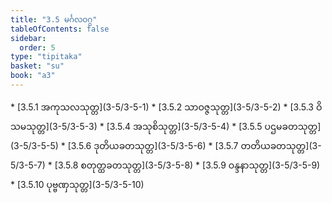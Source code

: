 ```yaml
---
title: "3.5 မင်္ဂလဝဂ္ဂ"
tableOfContents: false
sidebar:
  order: 5
type: "tipitaka"
basket: "su"
book: "a3"
---
```



<DynamicBreadcrumb />



<TableOfContents book="a3" section="3.5">
* [3.5.1 အကုသလသုတ္တ](3-5/3-5-1)
* [3.5.2 သာဝဇ္ဇသုတ္တ](3-5/3-5-2)
* [3.5.3 ဝိသမသုတ္တ](3-5/3-5-3)
* [3.5.4 အသုစိသုတ္တ](3-5/3-5-4)
* [3.5.5 ပဌမခတသုတ္တ](3-5/3-5-5)
* [3.5.6 ဒုတိယခတသုတ္တ](3-5/3-5-6)
* [3.5.7 တတိယခတသုတ္တ](3-5/3-5-7)
* [3.5.8 စတုတ္ထခတသုတ္တ](3-5/3-5-8)
* [3.5.9 ဝန္ဒနာသုတ္တ](3-5/3-5-9)
* [3.5.10 ပုဗ္ဗဏှသုတ္တ](3-5/3-5-10)
</TableOfContents>